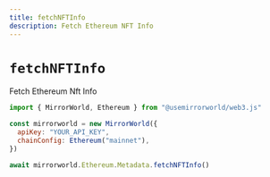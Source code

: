```yaml
---
title: fetchNFTInfo
description: Fetch Ethereum NFT Info
---
```


# `fetchNFTInfo`

Fetch Ethereum Nft Info

```js
import { MirrorWorld, Ethereum } from "@usemirrorworld/web3.js"

const mirrorworld = new MirrorWorld({
  apiKey: "YOUR_API_KEY",
  chainConfig: Ethereum("mainnet"),
})

await mirrorworld.Ethereum.Metadata.fetchNFTInfo()
```